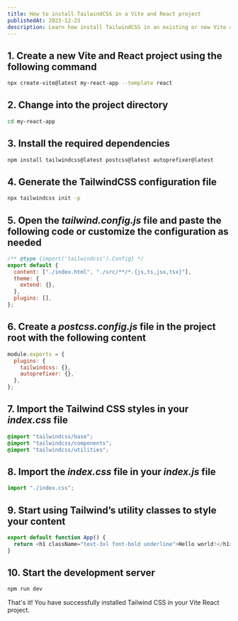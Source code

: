 ---
title: How to install TailwindCSS in a Vite and React project
publishedAt: 2023-12-23
description: Learn how install TailwindCSS in an existing or new Vite and React project quickly and simple
---

## 1. Create a new Vite and React project using the following command

```bash
npx create-vite@latest my-react-app --template react
```

## 2. Change into the project directory

```bash
cd my-react-app
```

## 3. Install the required dependencies

```bash
npm install tailwindcss@latest postcss@latest autoprefixer@latest
```

## 4. Generate the TailwindCSS configuration file

```bash
npx tailwindcss init -p
```

## 5. Open the _tailwind.config.js_ file and paste the following code or customize the configuration as needed

```javascript
/** @type {import('tailwindcss').Config} */
export default {
  content: ["./index.html", "./src/**/*.{js,ts,jsx,tsx}"],
  theme: {
    extend: {},
  },
  plugins: [],
};
```

## 6. Create a _postcss.config.js_ file in the project root with the following content

```javascript
module.exports = {
  plugins: {
    tailwindcss: {},
    autoprefixer: {},
  },
};
```

## 7. Import the Tailwind CSS styles in your _index.css_ file

```css
@import "tailwindcss/base";
@import "tailwindcss/components";
@import "tailwindcss/utilities";
```

## 8. Import the _index.css_ file in your _index.js_ file

```javascript
import "./index.css";
```

## 9. Start using Tailwind’s utility classes to style your content

```javascript
export default function App() {
  return <h1 className="text-3xl font-bold underline">Hello world!</h1>;
}
```

## 10. Start the development server

```bash
npm run dev
```

That's it! You have successfully installed Tailwind CSS in your Vite React project.
